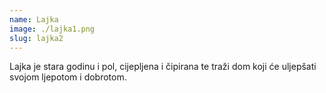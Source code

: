 ```yaml
---
name: Lajka
image: ./lajka1.png
slug: lajka2
---
```

Lajka je stara godinu i pol, cijepljena i čipirana te traži dom koji će uljepšati svojom ljepotom i dobrotom.
